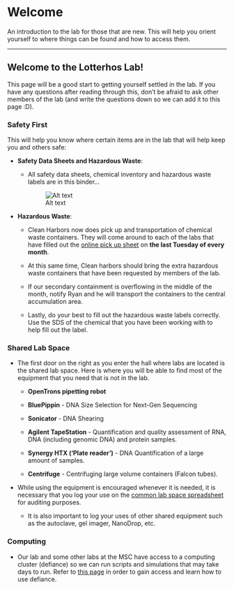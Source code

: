 # Welcome

An introduction to the lab for those that are new. This will help you orient yourself to where things can be found and how to access them.

------------------------------------------------------------------------

## **Welcome to the Lotterhos Lab!** {.unnumbered}

This page will be a good start to getting yourself settled in the lab. If you have any questions after reading through this, don't be afraid to ask other members of the lab (and write the questions down so we can add it to this page :D).

### **Safety First** {.unnumbered}

This will help you know where certain items are in the lab that will help keep you and others safe:

-   **Safety Data Sheets and Hazardous Waste**:

    -   All safety data sheets, chemical inventory and hazardous waste labels are in this binder...

        ![Alt text](img/labSafetyBinder.jpg){alt="Alt text"}

-   **Hazardous Waste**:

    -   Clean Harbors now does pick up and transportation of chemical waste containers. They will come around to each of the labs that have filled out the [online pick up sheet](https://ehsa.nunet.neu.edu/neu_wp) on **the last Tuesday of every month**.

    -   At this same time, Clean harbors should bring the extra hazardous waste containers that have been requested by members of the lab.

    -   If our secondary containment is overflowing in the middle of the month, notify Ryan and he will transport the containers to the central accumulation area.

    -   Lastly, do your best to fill out the hazardous waste labels correctly. Use the SDS of the chemical that you have been working with to help fill out the label.

### **Shared Lab Space** {.unnumbered}

-   The first door on the right as you enter the hall where labs are located is the shared lab space. Here is where you will be able to find most of the equipment that you need that is not in the lab.

    -   **OpenTrons pipetting robot**

    -   **BluePippin** - DNA Size Selection for Next-Gen Sequencing

    -   **Sonicator** - DNA Shearing

    -   **Agilent TapeStation** - Quantification and quality assessment of RNA, DNA (including genomic DNA) and protein samples.

    -   **Synergy HTX ('Plate reader')** - DNA Quantification of a large amount of samples.

    -   **Centrifuge** - Centrifuging large volume containers (Falcon tubes).

-   While using the equipment is encouraged whenever it is needed, it is necessary that you log your use on the [common lab space spreadsheet](https://docs.google.com/spreadsheets/d/1M0RQYTqQwLS7puzn443S4CVAufBNgKyocfamQ179edU/edit#gid=0) for auditing purposes.

    -   It is also important to log your uses of other shared equipment such as the autoclave, gel imager, NanoDrop, etc.

### **Computing** {.unnumbered}

-   Our lab and some other labs at the MSC have access to a computing cluster (defiance) so we can run scripts and simulations that may take days to run. Refer to [this page](https://drk-lo.github.io/lotterhoslabprotocols/code_defiance.html) in order to gain access and learn how to use defiance.
